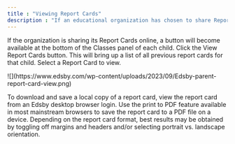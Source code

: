 ```yaml
---
title : "Viewing Report Cards"
description : "If an educational organization has chosen to share Report Cards online through Edsby, parents can view their children’s Report Cards through their Edsby account."
---
```


If the organization is sharing its Report Cards online, a button will become available at the bottom of the Classes panel of each child. Click the View Report Cards button. This will bring up a list of all previous report cards for that child. Select a Report Card to view.

<Frame>
![](https://www.edsby.com/wp-content/uploads/2023/09/Edsby-parent-report-card-view.png)
</Frame>



To download and save a local copy of a report card, view the report card from an Edsby desktop browser login. Use the print to PDF feature available in most mainstream browsers to save the report card to a PDF file on a device. Depending on the report card format, best results may be obtained by toggling off margins and headers and/or selecting portrait vs. landscape orientation.

